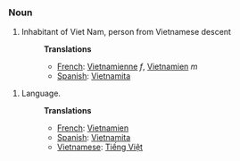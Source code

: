 ===Noun===
#Inhabitant of Viet Nam, person from Vietnamese descent 
#:'''Translations'''
#:*[[French]]: [[Vietnamienne]] ''f'', [[Vietnamien]] ''m''
#:*[[Spanish]]: [[Vietnamita]]


#Language.
#:'''Translations'''
#:*[[French]]: [[Vietnamien]]
#:*[[Spanish]]: [[Vietnamita]]
#:*[[Vietnamese]]: [[Tiếng Việt]]